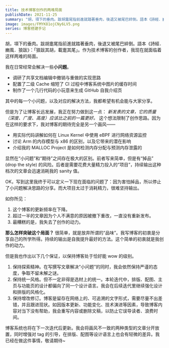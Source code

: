 ```yaml
---
title: 技术博客创作的两难局面
publishDate: 2021-11-25
summary: "胡，項下的垂肉。跋胡疐尾指前進就踏著垂肉，後退又被尾巴絆倒。語本《詩經．豳風．狼跋》：「狼跋其胡，載疐其尾」。作为技术博客的创作者，我现在就面临着这样两难的局面。"
image: images/FMYK81ojCNy6LV5.png
series: 博客搭建手记
---
```


胡，項下的垂肉。跋胡疐尾指前進就踏著垂肉，後退又被尾巴絆倒。語本《詩經．豳風．狼跋》：「狼跋其胡，載疐其尾」。作为技术博客的创作者，我现在就面临着这样两难的局面。

我在日常经常会解决一些**小问题**。

- 调研了共享文档编辑中撤销与重做的实现思路
- 配置了二级 Cache 缩短了 CI 过程中博客系统中图片的缓存时间
- 制作了一个几行代码的小玩意来生成 GitHub 自我介绍页

其中的每一个小问题，以及对应的解决方法，我都希望有机会能与大家分享。

但是为了让博客长远发展，我正在努力做到这一点： _新发表的文章，它的质量（深度、广度、高度）应该比之前的一篇更好。_ 这个想法限制了创作思路。因为在这样的要求下，我对博客的期待完全是另一个画风——

- 用实际代码讲解如何在 Linux Kernel 中使用 eBPF 进行网络资源监控
- 讨论 Arm 的内存模型与 x86 的区别，以及它带来的潜在影响
- 介绍我的 MALLOC Project 是如何检测内存分配与预测内存泄露的

显然在“小问题”和“期待”之间存在极大的区别。前者写来简单，但是有“掉品” (drop the style) 的风险。后者是需要花费大量精力投入的“项目”，持续输出这种档次的文章会迅速消耗我的 sanity 值。

<Dialog>久而久之我就会召唤克苏鲁造成「持久性精神損傷」。</Dialog>

OK，写到这里我终于可以定义一下现在面临的问题了：因为害怕掉品，所以停止了小问题解决思路的分享。而大项目太过于消耗精力，很难坚持输出。

如你所见：

1. 这个博客的更新频率在下降。
2. 超过一半的文章因为个人不满意的原因被撤下重改，一直没有重新发布。
3. 最糟糕的是，我失去了创作的动力。

**那么怎样突破这个局面？** 很简单，就是放弃所谓的“品味”。我写博客的初衷是分享自己的所学所得。持续的输出是自我提升最好的方法。这个简单的初衷就是我创作的动力。

但是我也作出以下几个保证，以保持博客处于恰好能 wow 的级别。

1. 保持探索精神。在写撰写文章解决“小问题”的同时，我会依然保持严谨的态度，争取不留未解之谜。
2. 保持统一风格。但不一定非得是选材上的统一。本轮迭代中，排版、配图、主页与功能页的设计都偏向了同一个设计语言。我会在后续迭代里继续强化设计和排版的风格化。
3. 保持增改修订。博客是留存在网络上的、可追溯的文字形式，需要尽量不出差错，并且跟进现状。如因版本更新、功能变化、技术演进等因素，导致博客内容对当下没有帮助，我会重写内容或删除文稿，以防止它误导读者、浪费时间。

博客系统也将在下一次迭代后更新。我会将画风不一致的两种类型的文章分开放置，同时增强对 tag 的引导，在排版、配图等设计语言上也会有轻微的差异。我已经在做这件事情，敬请期待~
